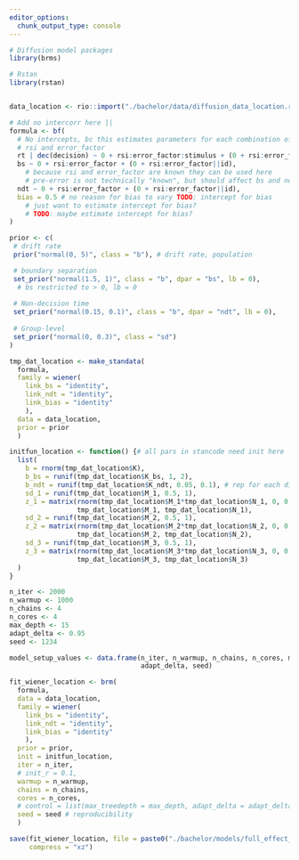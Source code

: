 ```yaml
---
editor_options:
  chunk_output_type: console
---
```

```r
# Diffusion model packages
library(brms)

# Rstan
library(rstan)
```

```r

```

```r
data_location <- rio::import("./bachelor/data/diffusion_data_location.rdata")
```

```r
# Add no intercorr here ||
formula <- bf(
  # No intercepts, bc this estimates parameters for each combination of
  # rsi and error_factor
  rt | dec(decision) ~ 0 + rsi:error_factor:stimulus + (0 + rsi:error_factor:stimulus||id),
  bs ~ 0 + rsi:error_factor + (0 + rsi:error_factor||id),
    # because rsi and error_factor are known they can be used here
    # pre-error is not technically "known", but should affect bs and ndt nonetheless
  ndt ~ 0 + rsi:error_factor + (0 + rsi:error_factor||id),
  bias = 0.5 # no reason for bias to vary TODO: intercept for bias
    # just want to estimate intercept for bias?
    # TODO: maybe estimate intercept for bias? 
)
```

```r
prior <- c(
 # drift rate
 prior("normal(0, 5)", class = "b"), # drift rate, population

 # boundary separation
 set_prior("normal(1.5, 1)", class = "b", dpar = "bs", lb = 0), 
  # bs restricted to > 0, lb = 0
 
 # Non-decision time
 set_prior("normal(0.15, 0.1)", class = "b", dpar = "ndt", lb = 0),
 
 # Group-level
 set_prior("normal(0, 0.3)", class = "sd")
)
```

```r
tmp_dat_location <- make_standata(
  formula, 
  family = wiener(
    link_bs = "identity", 
    link_ndt = "identity",
    link_bias = "identity"
    ),
  data = data_location,
  prior = prior
  )
```

```r
initfun_location <- function() {# all pars in stancode need init here
  list(
    b = rnorm(tmp_dat_location$K),
    b_bs = runif(tmp_dat_location$K_bs, 1, 2),
    b_ndt = runif(tmp_dat_location$K_ndt, 0.05, 0.1), # rep for each dim in ndt
    sd_1 = runif(tmp_dat_location$M_1, 0.5, 1),
    z_1 = matrix(rnorm(tmp_dat_location$M_1*tmp_dat_location$N_1, 0, 0.01),
                 tmp_dat_location$M_1, tmp_dat_location$N_1),
    sd_2 = runif(tmp_dat_location$M_2, 0.5, 1),
    z_2 = matrix(rnorm(tmp_dat_location$M_2*tmp_dat_location$N_2, 0, 0.01),
                 tmp_dat_location$M_2, tmp_dat_location$N_2),
    sd_3 = runif(tmp_dat_location$M_3, 0.5, 1),
    z_3 = matrix(rnorm(tmp_dat_location$M_3*tmp_dat_location$N_3, 0, 0.01),
                 tmp_dat_location$M_3, tmp_dat_location$N_3)
  )
}
```

```r
n_iter <- 2000
n_warmup <- 1000
n_chains <- 4
n_cores <- 4
max_depth <- 15
adapt_delta <- 0.95
seed <- 1234

model_setup_values <- data.frame(n_iter, n_warmup, n_chains, n_cores, max_depth,
                                 adapt_delta, seed)
```

```r
fit_wiener_location <- brm(
  formula, 
  data = data_location,
  family = wiener(
    link_bs = "identity", 
    link_ndt = "identity",
    link_bias = "identity"
    ),
  prior = prior, 
  init = initfun_location,
  iter = n_iter, 
  # init_r = 0.1,
  warmup = n_warmup, 
  chains = n_chains,
  cores = n_cores, 
  # control = list(max_treedepth = max_depth, adapt_delta = adapt_delta),
  seed = seed # reproducibility
  )
```

```r
save(fit_wiener_location, file = paste0("./bachelor/models/full_effect_location_", Sys.Date(), ".rda"),
     compress = "xz")
```

